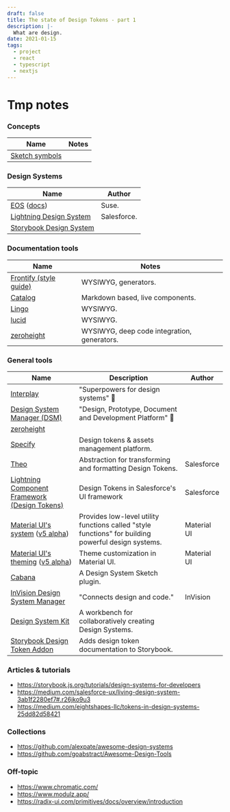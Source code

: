 ```yaml
---
draft: false
title: The state of Design Tokens - part 1
description: |-
  What are design.
date: 2021-01-15
tags:
  - project
  - react
  - typescript
  - nextjs
---
```


# Tmp notes

### Concepts

| Name | Notes |
| ---- | ----- |
| [Sketch symbols](https://www.sketch.com/docs/symbols/)

### Design Systems

| Name | Author |
| ---- | ------ |
| [EOS](https://www.eosdesignsystem.com/) ([docs](https://suse.eosdesignsystem.com/)) | Suse.
| [Lightning Design System](https://www.lightningdesignsystem.com/design-tokens/) | Salesforce.
| [Storybook Design System](https://github.com/storybookjs/design-system)

### Documentation tools

| Name | Notes |
| ---- | ----- |
| [Frontify (style guide)](https://www.frontify.com/en/styleguide/) | WYSIWYG, generators.
| [Catalog](https://www.catalog.style/) | Markdown based, live components.
| [Lingo](https://www.lingoapp.com/) | WYSIWYG.
| [lucid](https://lucid.style/) | WYSIWYG.
| [zeroheight](https://www.zeroheight.com/) | WYSIWYG, deep code integration, generators.

### General tools

| Name | Description | Author |
| ---- | ----------- | ------ |
| [Interplay](https://interplayapp.com/) | "Superpowers for design systems" 🤯
| [Design System Manager (DSM)](https://www.toolabs.com/) | "Design, Prototype, Document and Development Platform" 🤯
| [zeroheight](https://www.zeroheight.com/) | 
| [Specify](https://www.specifyapp.com/) | Design tokens & assets management platform. 
| [Theo](https://github.com/salesforce-ux/theo) | Abstraction for transforming and formatting Design Tokens. | Salesforce
| [Lightning Component Framework (Design Tokens)](https://developer.salesforce.com/docs/atlas.en-us.lightning.meta/lightning/tokens_intro.htm) | Design Tokens in Salesforce's UI framework | Salesforce
| [Material UI's system](https://material-ui.com/system/basics/) ([v5 alpha](https://next--material-ui.netlify.app/system/basics/)) | Provides low-level utility functions called "style functions" for building powerful design systems. | Material UI
| [Material UI's theming](https://material-ui.com/customization/theming/) ([v5 alpha](https://next--material-ui.netlify.app/customization/theming/)) | Theme customization in Material UI. | Material UI
| [Cabana](https://cabanadesignsystem.com/) | A Design System Sketch plugin.
| [InVision Design System Manager](https://www.invisionapp.com/design-system-manager/) | "Connects design and code." | InVision
| [Design System Kit](https://rundsk.com/) | A workbench for collaboratively creating Design Systems.
| [Storybook Design Token Addon](https://github.com/UX-and-I/storybook-design-token) | Adds design token documentation to Storybook.

### Articles & tutorials

- https://storybook.js.org/tutorials/design-systems-for-developers
- https://medium.com/salesforce-ux/living-design-system-3ab1f2280ef7#.r26jko9u3
- https://medium.com/eightshapes-llc/tokens-in-design-systems-25dd82d58421

### Collections

- https://github.com/alexpate/awesome-design-systems
- https://github.com/goabstract/Awesome-Design-Tools

### Off-topic

- https://www.chromatic.com/
- https://www.modulz.app/
- https://radix-ui.com/primitives/docs/overview/introduction
